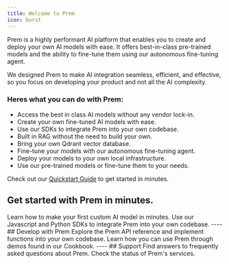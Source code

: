 ```yaml
---
title: Welcome to Prem
icon: burst
---
```


Prem is a highly performant AI platform that enables you to create and deploy your own AI models with ease. It offers best-in-class pre-trained models and the ability to fine-tune them using our autonomous fine-tuning agent.

We designed Prem to make AI integration seamless, efficient, and effective, so you focus on developing your product and not all the AI complexity.

### Heres what you can do with Prem:

- Access the best in class AI models without any vendor lock-in.
- Create your own fine-tuned AI models with ease.
- Use our SDKs to integrate Prem into your own codebase.
- Built in RAG without the need to build your own.
- Bring your own Qdrant vector database.
- Fine-tune your models with our autonomous fine-tuning agent.
- Deploy your models to your own local infrastructure.
- Use our pre-trained models or fine-tune them to your needs.

Check out our [Quickstart Guide](/introduction) to get started in minutes.
## Get started with Prem in minutes.

<CardGroup cols={2}>
  <Card title="Quickstart Guide" icon="bolt" href="/introduction">
    Learn how to make your first custom AI model in minutes.
  </Card>
  <Card title="Get Started with the SDK" icon="code" href="/get-started/sdk">
    Use our Javascript and Python SDKs to integrate Prem into your own codebase.
  </Card>
</CardGroup>
----
## Develop with Prem
<CardGroup cols={2}>
  <Card title="API Reference" icon="computer" href="/api-reference/introduction">
    Explore the Prem API reference and implement functions into your own codebase.
  </Card>
  <Card title="Prem Cookbook" icon="bowl-food" href="/cookbook/cookbook-link">
    Learn how you can use Prem through demos found in our Cookbook.
  </Card>
</CardGroup>
----
## Support
<CardGroup cols={2}>
  <Card title="FAQ" icon="question" href="/faq">
    Find answers to frequently asked questions about Prem.
  </Card>
  <Card title=" Service Status Dashboard" icon="chart-line">
    Check the status of Prem's services.
  </Card>
</CardGroup>
